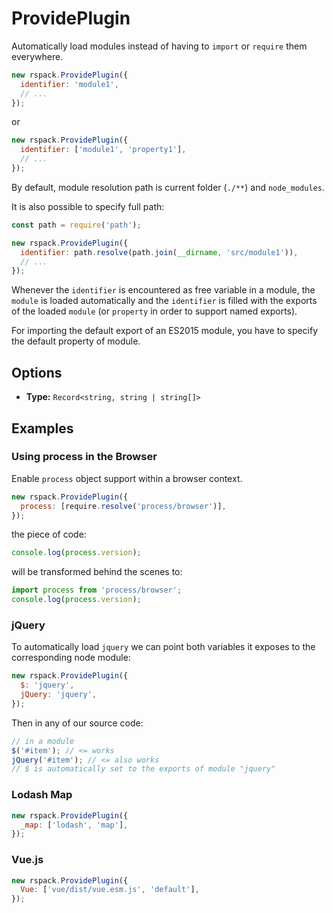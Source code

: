 
<WebpackLicense from="https://webpack.js.org/plugins/provide-plugin/" />

# ProvidePlugin

Automatically load modules instead of having to `import` or `require` them everywhere.

```js
new rspack.ProvidePlugin({
  identifier: 'module1',
  // ...
});
```

or

```js
new rspack.ProvidePlugin({
  identifier: ['module1', 'property1'],
  // ...
});
```

By default, module resolution path is current folder (`./**`) and `node_modules`.

It is also possible to specify full path:

```js
const path = require('path');

new rspack.ProvidePlugin({
  identifier: path.resolve(path.join(__dirname, 'src/module1')),
  // ...
});
```

Whenever the `identifier` is encountered as free variable in a module, the `module` is loaded automatically and the `identifier` is filled with the exports of the loaded `module` (or `property` in order to support named exports).

For importing the default export of an ES2015 module, you have to specify the default property of module.

## Options

- **Type:** `Record<string, string | string[]>`

## Examples

### Using process in the Browser

Enable `process` object support within a browser context.

```js
new rspack.ProvidePlugin({
  process: [require.resolve('process/browser')],
});
```

the piece of code:

```js
console.log(process.version);
```

will be transformed behind the scenes to:

```js
import process from 'process/browser';
console.log(process.version);
```

### jQuery

To automatically load `jquery` we can point both variables it exposes to the corresponding node module:

```js
new rspack.ProvidePlugin({
  $: 'jquery',
  jQuery: 'jquery',
});
```

Then in any of our source code:

```js
// in a module
$('#item'); // <= works
jQuery('#item'); // <= also works
// $ is automatically set to the exports of module "jquery"
```

### Lodash Map

```js
new rspack.ProvidePlugin({
  _map: ['lodash', 'map'],
});
```

### Vue.js

```js
new rspack.ProvidePlugin({
  Vue: ['vue/dist/vue.esm.js', 'default'],
});
```
